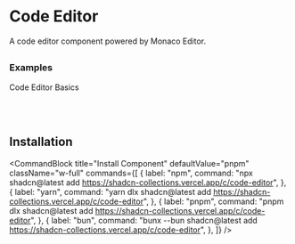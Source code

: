
# Code Editor
A code editor component powered by Monaco Editor.



##

### Examples
Code Editor Basics

<CodePreview component="code-editor"/>


<br/>
<br/>

## Installation

<CommandBlock
  title="Install Component"
  defaultValue="pnpm"
  className="w-full"
  commands={[
    {
      label: "npm",
      command: "npx shadcn@latest add https://shadcn-collections.vercel.app/c/code-editor",
    },
    {
      label: "yarn",
      command: "yarn dlx shadcn@latest add https://shadcn-collections.vercel.app/c/code-editor",
    },
    {
      label: "pnpm",
      command: "pnpm dlx shadcn@latest add https://shadcn-collections.vercel.app/c/code-editor",
    },
    {
      label: "bun",
      command: "bunx --bun shadcn@latest add https://shadcn-collections.vercel.app/c/code-editor",
    },
  ]}
/>

<br/>
<br/>
